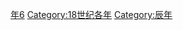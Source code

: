 {{Catnav|頁面分類|历史|歷史時代|年|18世纪各年}}
{{Commons category|1796}}

[[Category:1790年代|年6]]
[[Category:18世纪各年|Category:18世纪各年]]
[[Category:辰年|Category:辰年]]